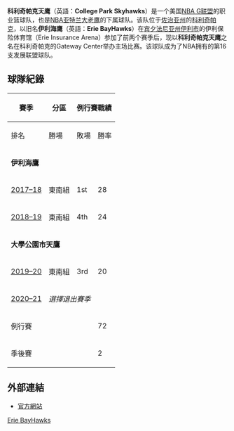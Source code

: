 {{About|从2017-18赛季起开始比赛的篮球队|已搬迁的原伊利海鹰队|莱克兰魔术|搬迁到佐治亚州的于2019年开始比赛的伊利海鹰队|伊利海鹰 (2019–)}}{{NoteTA
| G1 = NBA
| G2 = USState
| 1 = zh-hans:科利奇帕克;zh-hant:大學公園市
}}
{{Infobox basketball club
|name=科利奇帕克天鹰
|logo=College Park Skyhawks logo 2019.png
|founded=2017
|league=[[NBA_G聯盟|NBA G聯盟]]
|history='''伊利海鹰'''<br />2017–2019<br>'''科利奇帕克天鹰'''<br>2019–至今
|arena=Gateway Center
|location=[[佐治亚州|佐治亚州]][[科利奇帕克_(佐治亚州)|科利奇帕克]]
|coach=Steve Gansey
|owner=[[亚特兰大老鹰|亚特兰大老鹰]]
|manager=Tori Miller
|league_champs=0
|div_champs='''1''' (2017–18)
|website={{URL|http://erie.gleague.nba.com/}}<br>{{url|http://www.cpskyhawks.com/}}
}}'''科利奇帕克天鹰'''（英語：'''College Park Skyhawks'''）是一个美国[[NBA_G聯盟|NBA G联盟]]的职业篮球队，也是[[NBA|NBA]][[亚特兰大老鹰|亚特兰大老鹰]]的下属球队。该队位于[[喬治亞州|佐治亚州]]的[[科利奇帕克_(佐治亚州)|科利奇帕克]]，以旧名'''伊利海鹰'''（英語：'''Erie BayHawks'''）在[[宾夕法尼亚州|宾夕法尼亚州]][[伊利_(賓夕法尼亞州)|伊利市]]的伊利保险体育馆（Erie Insurance Arena）参加了前两个赛季后，现以'''科利奇帕克天鹰'''之名在科利奇帕克的Gateway Center举办主场比赛。该球队成为了NBA拥有的第16支发展联盟球队。

==球隊紀錄==
{|class="wikitable" style="font-size:95%; text-align:center"
|-
!rowspan=2|賽季
!rowspan=2|分區
!colspan=4|例行賽戰績
!rowspan=2|季後賽戰績
|-
!排名
!勝場
!敗場
!勝率
|-
|colspan=10 style="{{NBA color cell|Erie BayHawks|border=2}};"|'''伊利海鷹'''
|-
|[[2017–18_NBA_G_League_season|2017–18]] || 東南組 || 1st || 28 || 22 || {{winpct|28|22}} || align=left|'''贏'''第一輪 ([[萊克蘭魔術|萊克蘭]]) 96–90<br>'''贏'''分區準決賽 ([[韋恩堡瘋蟻|韋恩堡]]) 119–116<br>輸分區決賽 ([[暴龍905|暴龍905]]) 106–118
|-
|[[2018–19_NBA_G_League_season|2018–19]] || 東南組 || 4th || 24 || 26 || {{winpct|24|26}} || align=left|
|-
|colspan=10 style="{{NBA color cell|College Park Skyhawks|border=2}};"|'''大學公園市天鷹'''
|-
|[[2019–20_NBA_G_League_season|2019–20]] || 東南組 || 3rd || 20 || 23 || {{winpct|20|23}} || align=left|''賽季受到[[新冠肺炎|新冠肺炎]]取消''
|-
| [[2020–21_NBA_G_League_season|2020–21]] || colspan="7"| ''選擇退出賽季 ''
|-
!colspan=3| 例行賽 || 72 || 71 || {{winpct|72|71}} || colspan=2| 
|-
!colspan=3| 季後賽 || 2 || 1 || {{winpct|2|1}} || colspan=2|
|}


==外部連結==
* [http://www.cpskyhawks.com/ 官方網站] {{Wayback|url=http://www.cpskyhawks.com/ |date=20190908005759 }}

{{NBA發展聯盟}}

[[Category:NBA_G聯盟球隊|Erie BayHawks]]